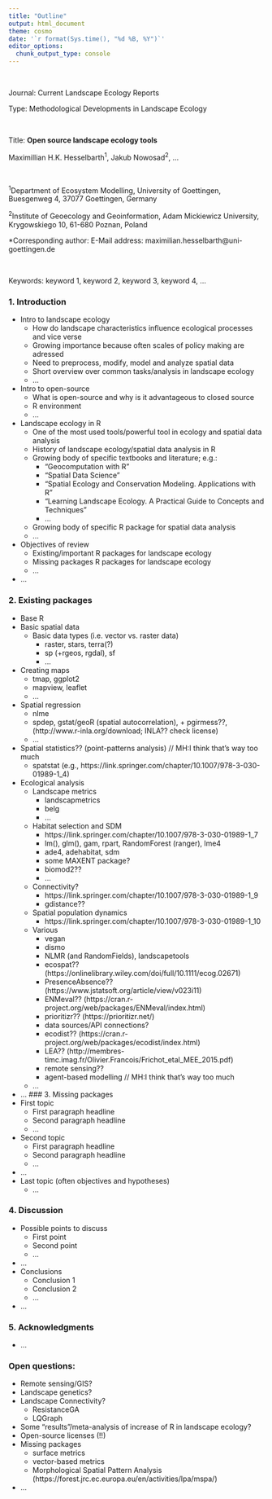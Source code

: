 ```yaml
---
title: "Outline"
output: html_document
theme: cosmo
date: '`r format(Sys.time(), "%d %B, %Y")`'
editor_options: 
  chunk_output_type: console
---
```


<br/>

Journal: Current Landscape Ecology Reports

Type: Methodological Developments in Landscape Ecology

<br/>

Title: **Open source landscape ecology tools**

Maximillian H.K. Hesselbarth<sup>1</sup>, Jakub Nowosad<sup>2</sup>, ...

<br/>

<sup>1</sup>Department of Ecosystem Modelling, University of Goettingen, Buesgenweg 4, 37077 Goettingen, Germany 

<sup>2</sup>Institute of Geoecology and Geoinformation, Adam Mickiewicz University, Krygowskiego 10, 61-680 Poznan, Poland

*Corresponding author: E-Mail address: maximilian.hesselbarth@uni-goettingen.de

<br/>

Keywords: keyword 1, keyword 2, keyword 3, keyword 4, ...

### 1. Introduction
- Intro to landscape ecology
    - How do landscape characteristics influence ecological processes and vice verse
    - Growing importance because often scales of policy making are adressed
    - Need to preprocess, modify, model and analyze spatial data
    - Short overview over common tasks/analysis in landscape ecology
    - ...
- Intro to open-source
    - What is open-source and why is it advantageous to closed source
    - R environment
    - ...
- Landscape ecology in R
    - One of the most used tools/powerful tool in ecology and spatial data analysis
    - History of landscape ecology/spatial data analysis in R
    - Growing body of specific textbooks and literature; e.g.:
        - "Geocomputation with R"
        - "Spatial Data Science"
        - "Spatial Ecology and Conservation Modeling. Applications with R"
        - "Learning Landscape Ecology. A Practical Guide to Concepts and Techniques"
        - ...
    - Growing body of specific R package for spatial data analysis
    - ...
- Objectives of review
    - Existing/important R packages for landscape ecology
    - Missing packages R packages for landscape ecology
    - ...
- ...

### 2. Existing packages

- Base R
- Basic spatial data
    - Basic data types (i.e. vector vs. raster data)
        - raster, stars, terra(?)
        - sp (+rgeos, rgdal), sf
        - ...
- Creating maps
    - tmap, ggplot2
    - mapview, leaflet
    - ...
- Spatial regression
    - nlme
    - spdep, gstat/geoR (spatial autocorrelation), + pgirmess??, (http://www.r-inla.org/download; INLA?? check license)
    - ...
- Spatial statistics?? (point-patterns analysis) // MH:I think that's way too much
    - spatstat (e.g., https://link.springer.com/chapter/10.1007/978-3-030-01989-1_4)
- Ecological analysis
    - Landscape metrics
        - landscapmetrics
        - belg
        - ...
    - Habitat selection and SDM
        - https://link.springer.com/chapter/10.1007/978-3-030-01989-1_7
        - lm(), glm(), gam, rpart, RandomForest (ranger), lme4
        - ade4, adehabitat, sdm
        - some MAXENT package?
        - biomod2??
        - ...
    - Connectivity? 
        - https://link.springer.com/chapter/10.1007/978-3-030-01989-1_9
        - gdistance??
    - Spatial population dynamics
        - https://link.springer.com/chapter/10.1007/978-3-030-01989-1_10
    - Various
        - vegan
        - dismo
        - NLMR (and RandomFields), landscapetools
        - ecospat?? (https://onlinelibrary.wiley.com/doi/full/10.1111/ecog.02671)
        - PresenceAbsence?? (https://www.jstatsoft.org/article/view/v023i11)
        - ENMeval?? (https://cran.r-project.org/web/packages/ENMeval/index.html)
        - prioritizr?? (https://prioritizr.net/)
        - data sources/API connections?
        - ecodist?? (https://cran.r-project.org/web/packages/ecodist/index.html)
        - LEA?? (http://membres-timc.imag.fr/Olivier.Francois/Frichot_etal_MEE_2015.pdf)
        - remote sensing??
        - agent-based modelling // MH:I think that's way too much
    - ...
- ...
### 3. Missing packages
- First topic
    - First paragraph headline
    - Second paragraph headline
    - ...
- Second topic
    - First paragraph headline
    - Second paragraph headline
    - ...
- ...
- Last topic (often objectives and hypotheses)
    - ...
    
### 4. Discussion
- Possible points to discuss
    - First point
    - Second point
    - ...
- ...
- Conclusions
    - Conclusion 1 
    - Conclusion 2
    - ...
- ...
    
### 5. Acknowledgments
- ...

### Open questions:
- Remote sensing/GIS?
- Landscape genetics?
- Landscape Connectivity?
  - ResistanceGA
  - LQGraph
- Some "results"/meta-analysis of increase of R in landscape ecology?
- Open-source licenses (!!)
- Missing packages
    - surface metrics
    - vector-based metrics
    - Morphological Spatial Pattern Analysis (https://forest.jrc.ec.europa.eu/en/activities/lpa/mspa/)
- ...
